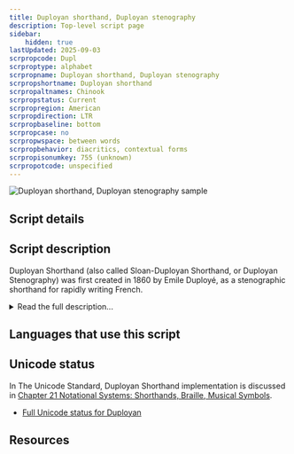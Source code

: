 ```yaml
---
title: Duployan shorthand, Duployan stenography
description: Top-level script page
sidebar:
    hidden: true
lastUpdated: 2025-09-03
scrpropcode: Dupl
scrproptype: alphabet
scrpropname: Duployan shorthand, Duployan stenography
scrpropshortname: Duployan shorthand
scrpropaltnames: Chinook
scrpropstatus: Current
scrpropregion: American
scrpropdirection: LTR
scrpropbaseline: bottom
scrpropcase: no
scrpropwspace: between words
scrpropbehavior: diacritics, contextual forms
scrpropisonumkey: 755 (unknown)
scrpropotcode: unspecified
---
```



![Duployan shorthand, Duployan stenography sample](../images/dupl-sample.png "Van Anderson, 2010. See Use and History subject area.")

## Script details

<ScriptDetails />

## Script description

Duployan Shorthand (also called Sloan-Duployan Shorthand, or Duployan Stenography) was first created in 1860 by Emile Duployé, as a stenographic shorthand for rapidly writing French.

<details>
<summary>Read the full description...</summary>It was also adapted for writing English, German, Spanish, and Romanian.

Around 1879, a Catholic priest, Father Jean-Marie Raphaël Le Jeune, who had learned Duployan Stenography in France, went to British Columbia to work as a missionary among the Chinook. The Chinookan language family is made up of several closely related languages, many of which are now extinct or severely endangered. One of these, a creole called Chinook Jargon, is still spoken by a few small communities in Oregon. Father Le Jeune became frustrated with the inefficiency of the Roman alphabet for writing the Chinook languages, in particular Chinook Jargon, and adapted and augmented Duployan Shorthand for this purpose. In the 1890s, he published the Kamloops Wawa, a newspaper published in Chinook Jargon. Some sources treat Duployé's shorthand and Father Le Jeune's augmented version for Chinook Jargon as two different scripts.

Around the same time, Denis-Romulus Perrault, a stenographer from Montreal, was applying Duployan Shorthand to a number of First Nations languages spoken in modern-day Quebec and Newfoundland. The exact languages which Perrault expressed in Shorthand is unknown, however the script is currently used for writing the Okanagan, Lillooet, Shushwap and North Thompson languages of interior British Columbia, as well as Chinook Jargon.

Duployan Shorthand is an alphabet, representing both consonants and vowels. In general, consonants are written using straight lines or curved arcs, and have invariable orientation (that is, they do not rotate to match the surrounding letters). Vowel letter-shapes tend to be based on circles and semi-circles, and can be rotated or reshaped to fit the context.

The script is used slightly differently for different languages, having been augmented with extra symbols to represent the phonologies of each language. For example, Chinook writing also contains compound consonant letters and a logograph. Some languages also use variant forms of the core letter set, including letters with ancillary diacritics and size variants.

Duployan Shorthand is written in a cursive style from left to right. It has been praised for its simplicity and the speed with which it can be written.
</details>

## Languages that use this script

<WsList script='Dupl' wsMax='5' />

## Unicode status

In The Unicode Standard, Duployan Shorthand implementation is discussed in [Chapter 21 Notational Systems: Shorthands, Braille, Musical Symbols](http://www.unicode.org/versions/latest/ch21.pdf).

- [Full Unicode status for Duployan](/scrlang/unicode/dupl-unicode)



## Resources

<ScriptResources detailSummary='seemore' />

